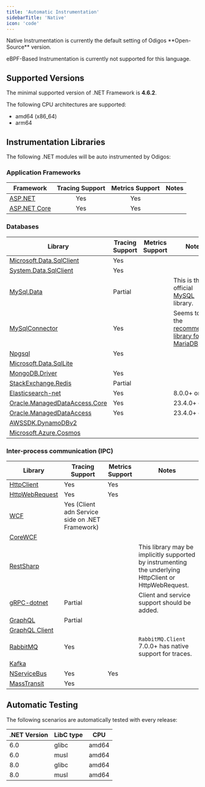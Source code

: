 ```yaml
---
title: 'Automatic Instrumentation'
sidebarTitle: 'Native'
icon: 'code'
---
```


<Info>
  Native Instrumentation is currently the default setting of Odigos **Open-Source** version.

  eBPF-Based Instrumentation is currently not supported for this language.
</Info>

## Supported Versions

The minimal supported version of .NET Framework is **4.6.2**.

The following CPU architectures are supported:
- amd64 (x86_64)
- arm64

## Instrumentation Libraries

The following .NET modules will be auto instrumented by Odigos:

### Application Frameworks

| Framework                                                                                               | Tracing Support | Metrics Support | Notes                                                                                                    |
|---------------------------------------------------------------------------------------------------------|:----------------------------------------------------------------------------:|:-----------------------------------------------------------------------------:|----------------------------------------------------------------------------------------------------------|
| [ASP.NET](https://docs.microsoft.com/aspnet/overview)                                                   |                                     Yes                                      |                                      Yes                                      |                                                                                                          |
| [ASP.NET Core](https://docs.microsoft.com/aspnet/core/introduction-to-aspnet-core?view=aspnetcore-6.0)  |                                     Yes                                      |                                      Yes                                      |                                                                                                          |

### Databases

| Library                                                                                            | Tracing Support | Metrics Support | Notes                                                                                                                                                                             |
|----------------------------------------------------------------------------------------------------|-----------------|-------|------------------------------------------------------------------------------------------------------------------------------------------------------------------------------|
| [Microsoft.Data.SqlClient](https://www.nuget.org/packages/Microsoft.Data.SqlClient)                | Yes             |       |                                                                                                                                                                              |
| [System.Data.SqlClient](https://www.nuget.org/packages/System.Data.SqlClient)                      | Yes             |       |                                                                                                                                                                              |
| [MySql.Data](https://dev.mysql.com/doc/connector-net/en/connector-net-introduction.html)           | Partial         |       | This is the official [MySQL](https://dev.mysql.com/) library.                                                                                                                |
| [MySqlConnector](https://mysqlconnector.net/)                                                      | Yes             |       | Seems to be the [recommended library for MariaDB](https://mariadb.com/kb/en/mysqlconnector-for-ado-net/).                                                                    |
| [Npgsql](https://www.npgsql.org/)                                                                  | Yes             |       |                                                                                                                                                                              |
| [Microsoft.Data.SqlLite](https://docs.microsoft.com/dotnet/standard/data/sqlite/?tabs=netcore-cli) |                 |       |                                                                                                                                                                              |
| [MongoDB.Driver](https://www.nuget.org/packages/mongodb.driver)                                    | Yes             |       |                                                                                                                                                                              |
| [StackExchange.Redis](https://stackexchange.github.io/StackExchange.Redis/)                        | Partial         |       |                                                                                                                                                                              |
| [Elasticsearch-net](https://github.com/elastic/elasticsearch-net)                                  | Yes             |       | 8.0.0+ only.                                                                                                         |
| [Oracle.ManagedDataAccess.Core](https://www.nuget.org/packages/Oracle.ManagedDataAccess.Core)      | Yes             |       | 23.4.0+ only.                                                                                                      |
| [Oracle.ManagedDataAccess](https://www.nuget.org/packages/Oracle.ManagedDataAccess)                | Yes             |       | 23.4.0+ only.                                                                                                      |
| [AWSSDK.DynamoDBv2](https://www.nuget.org/packages/AWSSDK.DynamoDBv2)                              |                 |       |                                                                                                                                                                              |
| [Microsoft.Azure.Cosmos](https://www.nuget.org/packages/Microsoft.Azure.Cosmos)                    |                 |       |                                                                                                                                                                              |

### Inter-process communication (IPC)

| Library                                                                           | Tracing Support                                 | Metrics Support | Notes                                                                                                  |
|-----------------------------------------------------------------------------------|-------------------------------------------------|-----------------|--------------------------------------------------------------------------------------------------------|
| [HttpClient](https://docs.microsoft.com/dotnet/api/system.net.http.httpclient)    | Yes                                             | Yes             |                                                                                                        |
| [HttpWebRequest](https://docs.microsoft.com/dotnet/api/system.net.httpwebrequest) | Yes                                             | Yes             |                                                                                                        |
| [WCF](https://docs.microsoft.com/dotnet/framework/wcf/whats-wcf)                  | Yes (Client adn Service side on .NET Framework) |                 |                                                                                                        |
| [CoreWCF](https://github.com/CoreWCF/CoreWCF)                                     |                                                 |                 |                                                                                                        |
| [RestSharp](https://restsharp.dev/)                                               |                                                 |                 | This library may be implicitly supported by instrumenting the underlying HttpClient or HttpWebRequest. |
| [gRPC-dotnet](https://github.com/grpc/grpc-dotnet)                                | Partial                                         |                 | Client and service support should be added.                                                            |
| [GraphQL](https://www.nuget.org/packages/GraphQL/)                                | Partial                                         |                 |                                                                                                        |
| [GraphQL Client](https://github.com/graphql-dotnet/graphql-client)                |                                                 |                 |                                                                                                        |
| [RabbitMQ](https://www.nuget.org/packages/RabbitMQ.Client)                        | Yes                                             |                 | `RabbitMQ.Client` 7.0.0+ has native support for traces.                                                |
| [Kafka](https://www.nuget.org/packages/Confluent.Kafka)                           |                                                 |                 |                                                                                                        |
| [NServiceBus](https://docs.particular.net/nservicebus/)                           | Yes                                             | Yes             |                                                                                                        |
| [MassTransit](https://masstransit-project.com/)                                   | Yes                                             |                 |                                                                                                        |

## Automatic Testing

The following scenarios are automatically tested with every release:

| .NET Version | LibC type | CPU   |
|--------------|-----------|-------|
| 6.0          | glibc     | amd64 |
| 6.0          | musl      | amd64 |
| 8.0          | glibc     | amd64 |
| 8.0          | musl      | amd64 |